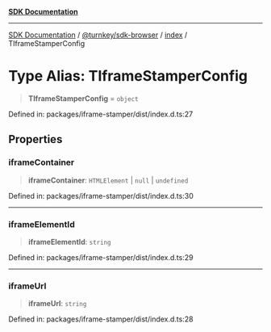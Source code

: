 [**SDK Documentation**](../../../../README.mdx)

***

[SDK Documentation](../../../../packages.mdx) / [@turnkey/sdk-browser](../../README.mdx) / [index](../README.mdx) / TIframeStamperConfig

# Type Alias: TIframeStamperConfig

> **TIframeStamperConfig** = `object`

Defined in: packages/iframe-stamper/dist/index.d.ts:27

## Properties

### iframeContainer

> **iframeContainer**: `HTMLElement` \| `null` \| `undefined`

Defined in: packages/iframe-stamper/dist/index.d.ts:30

***

### iframeElementId

> **iframeElementId**: `string`

Defined in: packages/iframe-stamper/dist/index.d.ts:29

***

### iframeUrl

> **iframeUrl**: `string`

Defined in: packages/iframe-stamper/dist/index.d.ts:28
